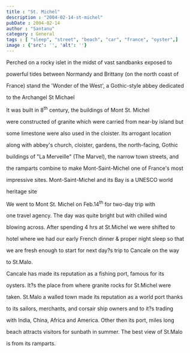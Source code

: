 ```yaml
---
title : "St. Michel"
description : "2004-02-14-st-michel"
pubDate : 2004-02-14
author : "Santanu"
category : General
tags : [ "sleep", "street", "beach", "car", "france", "oyster",]
image : {'src': '', 'alt': ''}
---
```



Perched on a rocky islet in the midst of vast sandbanks exposed to

powerful tides between Normandy and Brittany (on the north coast of

France) stand the 'Wonder of the West', a Gothic-style abbey dedicated

to the Archangel St Michael



It was built in 8<sup>th</sup> century, the buildings of Mont St. Michel

were constructed of granite which were carried from near-by island but

some limestone were also used in the cloister. Its arrogant location

along with abbey's church, cloister, gardens, the north-facing, Gothic

buildings of "La Merveille" (The Marvel), the narrow town streets, and

the ramparts combine to make Mont-Saint-Michel one of France's most

impressive sites. Mont-Saint-Michel and its Bay is a UNESCO world

heritage site



We went to Mont St. Michel on Feb.14<sup>th</sup> for two-day trip with

one travel agency. The day was quite bright but with chilled wind

blowing across. After spending 4 hrs at St.Michel we were shifted to

hotel where we had our early French dinner & proper night sleep so that

we are fresh enough to start for next day?s trip to Cancale on the way

to St.Malo.



Cancale has made its reputation as a fishing port, famous for its

oysters. It?s the place from where granite rocks for St.Michel were

taken. St.Malo a walled town made its reputation as a world port thanks

to its sailors, merchants, and corsair ship owners and to it?s trading

with India, China, Africa and America. Other then its port, miles long

beach attracts visitors for sunbath in summer. The best view of St.Malo

is from its ramparts.
